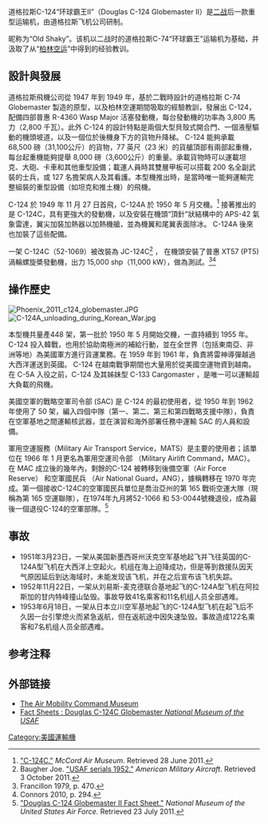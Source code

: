{{infobox Aircraft
|name = C-124 环球霸王II
|type = 重型军用[[運輸機|運輸機]]
|manufacturer = [[道格拉斯飞行器公司|道格拉斯飞行器公司]]
|image = File:C-124C Globemaster II.jpg
|caption = 飞行中的C124
|designer =
|first flight = 1949年11月27日
|introduced =1950年
|retired =1974年 (USAF)
|produced = 1949年-1955年
|number built = 448架(9 surviving)
|status =退役
|unit cost =
|primary user = [[美国空军|美国空军]]
|more users =美国空军国民警卫队<br/>美国空军预备役
|developed from = [[C-74|C-74]]
|developed into = 道格拉斯C-132(未建成)
|variants with their own articles =
}}

道格拉斯C-124“环球霸王II”（Douglas C-124 Globemaster II）是[[二战|二战]]后一款重型运输机，由道格拉斯飞机公司研制。

昵称为“Old Shaky”。该机以二战时的道格拉斯C-74“环球霸王”运输机为基础，并汲取了从“[[柏林空运|柏林空运]]”中得到的经验教训。

==設計與發展==
道格拉斯飛機公司從 1947 年到 1949 年，基於二戰時設計的道格拉斯 C-74 Globemaster 製造的原型，以及柏林空運期間吸取的經驗教訓，發展出 C-124，配備四部普惠 R-4360 Wasp Major 活塞發動機，每台發動機的功率為 3,800 馬力（2,800 千瓦）。此外 C-124 的設計特點是兩個大型貝殼式開合門、一個液壓驅動的機頭坡道，以及一個位於後機身下方的貨物升降梯。 C-124 能夠承載 68,500 磅（31,100公斤）的貨物，77 英尺（23 米）的貨艙頂部有兩部起重機，每台起重機能夠提舉 8,000 磅（3,600公斤）的重量。承載貨物時可以運載坦克、大砲、卡車和其他重型設備；載運人員時其雙層甲板可以搭載 200 名全副武裝的士兵，或 127 名擔架病人及其看護。本型機推出時，是當時唯一能夠運輸完整組裝的重型設備（如坦克和推土機）的飛機。

C-124 於 1949 年 11 月 27 日首飛，C-124A 於 1950 年 5 月交機。<ref>[http://www.mcchordairmuseum.org/REV%20B%20MAM%20COLLECTION%20C-124%20BORDER.htm "C-124C."] ''McCord Air Museum''. Retrieved 28 June 2011.</ref> 接著推出的是 C-124C，具有更強大的發動機，以及安裝在機頭“頂針”狀結構中的 APS-42 氣象雷達，翼尖加裝加熱器以加熱機艙，並為機翼和尾翼表面除冰。 C-124A 後來也加裝了這些配備。

一架 C-124C（52-1069）被改裝為 JC-124C<ref>Baugher Joe. [http://www.joebaugher.com/usaf_serials/1952.html "USAF serials 1952."] ''American Military Aircraft''. Retrieved 3 October 2011.</ref> ， 在機頭安裝了普惠 XT57 (PT5) 渦輪螺旋槳發動機，出力 15,000 shp（11,000 kW），做為測試。<ref>Francillon 1979, p. 470.</ref><ref name="Connors">Connors 2010, p. 294.</ref>

==操作歷史==
[[File:Phoenix_2011_c124_globemaster.JPG|thumb]]
[[File:C-124A_unloading_during_Korean_War.jpg|thumb]]

本型機共量產448 架，第一批於 1950 年 5 月開始交機，一直持續到 1955 年。C-124 投入韓戰，也用於協助南極洲的補給行動，並在全世界（包括東南亞、非洲等地）為美國軍方進行貨運業務。在 1959 年到 1961 年，負責將雷神導彈越過大西洋運送到英國。 C-124 在越南戰爭期間也大量用於從美國空運物資到越南。在 C-5A 入役之前，C-124 及其姊妹型 C-133 Cargomaster ，是唯一可以運輸超大負載的飛機。

美國空軍的戰略空軍司令部 (SAC) 是 C-124 的最初使用者，從 1950 年到 1962 年使用了 50 架，編入四個中隊（第一、第二、第三和第四戰略支援中隊），負責在空軍基地之間運輸核武器，並在演習和海外部署任務中運輸 SAC 的人員和設備。

軍用空運服務（Military Air Transport Service，MATS）是主要的使用者；該單位在 1966 年 1 月更名為軍用空運司令部 （Military Airlift Command，MAC）。在 MAC 成立後的幾年內，剩餘的C-124 被轉移到後備空軍（Air Force Reserve） 和空軍國民兵 （Air National Guard，ANG），據稱轉移在 1970 年完成。第一個接收C-124C的空軍國民兵單位是喬治亞州的第 165 戰術空運大隊（現稱為第 165 空運聯隊），在1974年九月將52-1066 和 53-0044號機退役，成為最後一個退役C-124的空軍部隊。<ref>[http://www.nationalmuseum.af.mil/factsheets/factsheet.asp?id=289 "Douglas C-124 Globemaster II Fact Sheet."] {{webarchive|url=https://web.archive.org/web/20141205100733/http://www.nationalmuseum.af.mil/factsheets/factsheet.asp?id=289|date=5 December 2014}} ''National Museum of the United States Air Force.'' Retrieved 23 July 2011.</ref>


==事故==
* 1951年3月23日，一架从美国新墨西哥州沃克空军基地起飞并飞往英国的C-124A型飞机在大西洋上空起火。机组在海上迫降成功，但是等到救援队因天气原因延后到达海域时，未能发现该飞机，并在之后宣布该飞机失踪。
* 1952年11月22日，一架从刘易斯-麦克德联合基地起飞的C-124A型飞机在阿拉斯加的甘内特峰撞山坠毁。事故导致41名乘客和11名机组人员全部遇难。
* 1953年6月18日，一架从日本立川空军基地起飞的C-124A型飞机在起飞后不久因一台引擎熄火而紧急返航，但在返航途中因失速坠毁。事故造成122名乘客和7名机组人员全部遇难。


==参考注释==
{{reflist}}

==外部链接==
{{Commonscat|C-124 Globemaster II}}
* [https://web.archive.org/web/20080826090925/http://amcmuseum.org/Index.htm The Air Mobility Command Museum]
* [https://web.archive.org/web/20141205100733/http://www.nationalmuseum.af.mil/factsheets/factsheet.asp?id=289 Fact Sheets : Douglas C-124C Globemaster ''National Museum of the USAF'']

{{美國空軍運輸機}}
{{Douglas aircraft}}

[[Category:美國運輸機|Category:美國運輸機]]